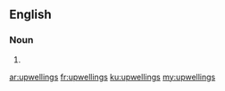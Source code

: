 ==English==

===Noun===
{{head|en}}

# {{plural of|upwelling}}

[[ar:upwellings]]
[[fr:upwellings]]
[[ku:upwellings]]
[[my:upwellings]]